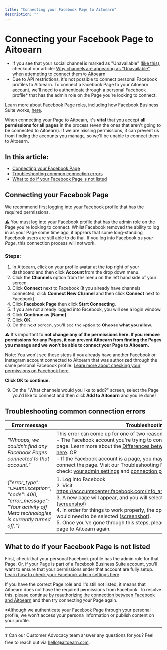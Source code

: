 ```yaml
---
title: "Connecting your Facebook Page to Aitoearn"
description: ""
---
```

# Connecting your Facebook Page to Aitoearn

- If you see that your social channel is marked as "Unavailable" ([like this](https://share.aitoearn.com/geu1gyvm)), checkout our article: [Why channels are appearing as "Unavailable" when attempting to connect them to Aitoearn](https://aitoearn.helpscoutdocs.com/article/571-unavailable-channels-are-likely-connected-to-another-aitoearn-organization)
- Due to API restrictions, it's not possible to connect personal Facebook profiles to Aitoearn. To connect a Facebook Page to your Aitoearn account, we'll need to authenticate through a personal Facebook profile* that has the admin role on the Page you're looking to connect.

Learn more about Facebook Page roles, including how Facebook Business Suite works, [here](https://support.aitoearn.com/article/872-facebook-troubleshooting-guide#Checking-your-admin-settings-in-your-Facebook-Page-BOhZf).

When connecting your Page to Aitoearn, it's **vital** that you accept **all permissions for all pages** in the process (even the ones that aren't going to be connected to Aitoearn). If we are missing permissions, it can prevent us from finding the accounts you manage, so we'll be unable to connect them to Aitoearn.

## In this article:

- [Connecting your Facebook Page](#connecting-your-facebook-page)
- [Troubleshooting common connection errors](#troubleshooting-common-connection-errors)
- [What to do if your Facebook Page is not listed](#what-to-do-if-your-facebook-page-is-not-listed)

## Connecting your Facebook Page

We recommend first logging into your Facebook profile that has the required permissions.

⚠️ You must log into your Facebook profile that has the admin role on the Page you're looking to connect. Whilst Facebook removed the ability to log in as your Page some time ago, it appears that some long-standing Facebook users are still able to do that. If you log into Facebook *as your Page*, this connection process will not work.

### Steps:

1. In Aitoearn, click on your profile avatar at the top right of your dashboard and then click **Account** from the drop down menu.
2. Click the **Channels** option from the menu on the left hand side of your screen.
3. Click **Connect** next to Facebook (If you already have channels connected, click **Connect New Channel** and then click **Connect** next to Facebook).
4. Click **Facebook Page** then click **Start Connecting**.
5. If you are not already logged into Facebook, you will see a login window.
6. Click **Continue as [Name]**.
7. Click **OK**.
8. On the next screen, you'll see the option to **Choose what you allow.**

⚠️ It's important to **not change any of the permissions here. If you remove permissions for any Pages, it can prevent Aitoearn from finding the Pages you manage and we won't be able to connect your Page to Aitoearn.**

Note: You won't see these steps if you already have another Facebook or Instagram account connected to Aitoearn that was authorized through the same personal Facebook profile. [Learn more about checking your permissions on Facebook here](https://support.aitoearn.com/article/872-facebook-troubleshooting-guide#Checking-your-connection-permissions-on-Facebook-rYUSI).

**Click OK to continue.**

9. On the "What channels would you like to add?" screen, select the Page you'd like to connect and then click **Add to Aitoearn** and you're done!

## Troubleshooting common connection errors

| **Error message** | **Troubleshooting steps** |
|---|---|
| *"Whoops, we couldn't find any Facebook Pages connected to that account."* | This error can come up for one of two reasons:<br/>- The Facebook account you're trying to connect is set as a profile and not a page. Learn more about the [Differences between Facebook profiles and Pages here](https://support.aitoearn.com/article/869-differences-between-facebook-pages-and-profiles#How-can-I-tell-if-Im-using-a-Page-personal-profile-or-a-professiona-VVTsf). OR<br/>- If the Facebook account is a page, you may have insufficient permissions to connect the page. Visit our Troubleshooting Facebook connections guide to check: [your admin settings](https://support.aitoearn.com/article/872-facebook-troubleshooting-guide#Checking-your-admin-settings-in-your-Facebook-Page-BOhZf) and [connection permissions on Facebook](https://support.aitoearn.com/article/872-facebook-troubleshooting-guide#Checking-your-connection-permissions-on-Facebook-rYUSI) |
| *{"error_type": "OAuthException", "code": 400, "error_message": "Your activity off Meta technologies is currently turned off."}* | 1. Log into Facebook<br/>2. Visit https://accountscenter.facebook.com/info_and_permissions/off_facebook_activity/<br/>3. A new page will appear, and you will select "Manage Future Activity." ([screenshot](https://share.aitoearn.com/NQu9yNjJ))<br/>4. In order for things to work properly, the option for "Connect Future Activity" would need to be selected ([screenshot](https://share.aitoearn.com/NQu9yNjJ)).<br/>5. Once you've gone through this steps, please try connecting your Facebook page to Aitoearn again. |

## What to do if your Facebook Page is not listed

First, check that your personal Facebook profile has the admin role for that Page. Or, if your Page is part of a Facebook Business Suite account, you'll want to ensure that your permissions under that account are fully setup. [Learn how to check your Facebook admin settings here](https://support.aitoearn.com/article/872-facebook-troubleshooting-guide#Checking-your-admin-settings-in-your-Facebook-Page-BOhZf).

If you have the correct Page role and it's still not listed, it means that Aitoearn does not have the required permissions from Facebook. To resolve this, [please continue by reauthorizing the connection between Facebook and Aitoearn](https://support.aitoearn.com/article/872-facebook-troubleshooting-guide#Reauthorizing-the-connection-between-Facebook-and-Aitoearn--tiX4P) and then try connecting your Page again.

*Although we authenticate your Facebook Page through your personal profile, we won't access your personal information or publish content on your profile.

---

❓ Can our Customer Advocacy team answer any questions for you? Feel free to reach out via [hello@aitoearn.com](mailto:hello@aitoearn.com).